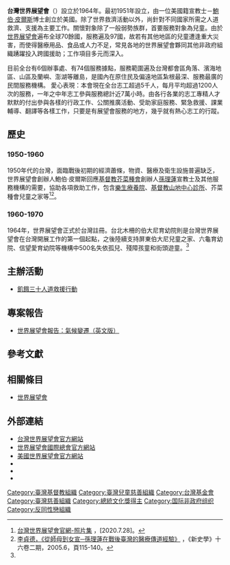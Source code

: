 {{Infobox Non-profit 
| Non-profit_name = 台灣世界展望會
| Non-profit_logo = [[File:World_Vision_Taiwan_logo.svg|220px]]
| Non-profit_type = [[非政府組織|非政府組織]]
| founded_date = 1964年（民國53年）
| founder = 鮑伯·皮爾斯博士
| key_people = 鄒開蓮（董事長）
| location ={{ROC}} [[臺北市|臺北市]][[文山區_(臺灣)|文山區]]保儀路129號5F
| area_served = 97國
| focus = 
| method = 透過緊急救助、社區發展及政策宣傳實現轉型發展
| revenue = [[新台幣|新台幣]]：收入合計3,455,959,202元，其中含政府補助款203,931,017元（2009）
| num_employees = 
| Non-profit_slogan = 我們對每一個兒童的展望是他們獲得豐盛的生命；我們心中的禱告是我們要有意志去完成這一展望。
| homepage = [http://www.worldvision.org.tw/ www.worldvision.org.tw/]
}}

'''台灣世界展望會'''（{{lang-en|World Vision Taiwan}}）設立於1964年。最初1951年設立，由一位美國籍宣教士－[[鮑伯·皮爾斯|鮑伯·皮爾斯]]博士創立於美國。除了世界救濟活動以外，尚針對不同國家所需之人道救濟、支援為主要工作。關懷對象除了一般弱勢族群，首要服務對象為兒童。由於[[世界展望會|世界展望會]]遍布全球70餘國，服務遍及97國，故若有其他地區的兒童遭逢重大災害，而使得醫療用品、食品或人力不足，常見各地的世界展望會夥同其他非政府組織踴躍投入跨國援助；工作項目多元而深入。

目前全台有6個辦事處、有74個服務據點，服務範圍遍及台灣都會區角落、濱海地區、山區及蘭嶼、澎湖等離島，是國內在原住民及偏遠地區紮根最深、服務最廣的民間服務機構。
愛心表現：本會現在全台志工超過5千人，每月平均超過1200人次的服務，一年之中年志工參與服務總計近7萬小時。由各行各業的志工專精人才默默的付出參與各樣的行政工作、公關推廣活動、受助家庭服務、緊急救援、課業輔導、翻譯等各樣工作，只要是有展望會服務的地方，幾乎就有熱心志工的行蹤。

==歷史==

=== 1950-1960 ===

1950年代的台灣，面臨戰後初期的經濟蕭條，物資、醫療及衛生設施普遍缺乏，世界展望會創辦人鮑伯·皮爾斯回應[[基督教芥菜種會|基督教芥菜種會]]創辦人[[孫理蓮|孫理蓮]]宣教士及其他服務機構的需要，協助各項救助工作，包含[[樂生療養院|樂生療養院]]、[[基督教山地中心診所|基督教山地中心診所]]、芥菜種會兒童之家等<ref name="multiple">[https://www.worldvision.org.tw/50th_website/pictures.html 台灣世界展望會官網-照片集] {{Wayback|url=https://www.worldvision.org.tw/50th_website/pictures.html |date=20200728121418 }}，[2020.7.28]。</ref><ref>[https://www2.ihp.sinica.edu.tw/file/2201UmmXtXY.pdf 李貞德，《從師母到女宣─孫理蓮在戰後臺灣的醫療傳道經驗》] {{Webarchive|url=https://archive.is/20170326040126/https://www2.ihp.sinica.edu.tw/file/2201UmmXtXY.pdf |date=2017-03-26 }}，《新史學》十六卷二期，2005.6，頁115-140。</ref>。

=== 1960-1970 ===

1964年，世界展望會正式於台灣註冊。台北木柵的伯大尼育幼院則是台灣世界展望會在台灣開展工作的第一個起點，之後陸續支持屏東伯大尼兒童之家、六龜育幼院、信望愛育幼院等機構中500名失依孤兒、殘障孩童和街頭遊童。<ref name="multiple" />

==主辦活動==
*[[飢餓三十人道救援行動|飢餓三十人道救援行動]]

==專案報告==
* [https://web.archive.org/web/20081209032407/http://www.worldvision.org/worldvision/radio.nsf/stable/wvradiostory_120907_climatechange 世界展望會報告：氣候變遷（英文版）]

==參考文獻==
{{reflist|2}}
==相關條目==
*[[世界展望會|世界展望會]]
==外部連結==
* [https://www.worldvision.org.tw/ 台灣世界展望會官方網站] {{Wayback|url=https://www.worldvision.org.tw/ |date=20210211214910 }}
* [http://www.wvi.org/ 世界展望會國際總會官方網站] {{Wayback|url=http://www.wvi.org/ |date=20211224061741 }}
* [http://www.worldvision.org/ 美國世界展望會官方網站] {{Wayback|url=http://www.worldvision.org/ |date=20210227115848 }}
* {{facebook|WorldVisionTW|台灣世界展望會 World Vision Taiwan}}
* {{flickr|38506176@N02|World Vision Taiwan}}
* {{youtube|user=worldvisiontaiwan|台灣世界展望會 World Vision Taiwan}}

[[Category:臺灣基督教組織|Category:臺灣基督教組織]]
[[Category:臺灣兒童慈善組織|Category:臺灣兒童慈善組織]]
[[Category:台灣基金會|Category:台灣基金會]]
[[Category:臺灣慈善組織|Category:臺灣慈善組織]]
[[Category:總統文化獎得主|Category:總統文化獎得主]]
[[Category:国际非政府组织|Category:国际非政府组织]]
[[Category:反同性戀組織|Category:反同性戀組織]]